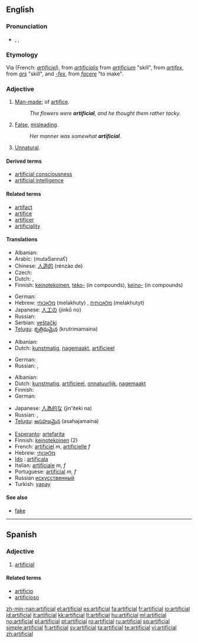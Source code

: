 {{wikipedia|dab=artificial}}
==English==

===Pronunciation===
* {{enPR|ä(r)təfĭsh'əl}}, {{IPA|/ɑː(r)təˈfɪʃəl/}}, {{SAMPA|/A:(r)t@"fIS@l/}}

===Etymology===
Via {{etyl|fro}} (French: ''[[artificiel]]''), from {{etyl|la}} ''[[artificialis]]'' from ''[[artificium]]'' "skill", from ''[[artifex]]'', from ''[[ars]]'' "skill", and ''[[-fex]]'', from ''[[facere]]'' "to make".

===Adjective===
{{en-adj}}

# [[man-made|Man-made]]; of [[artifice]].
#: ''The flowers were '''artificial''', and he thought them rather tacky.''
# [[false|False]], [[misleading]].
#: ''Her manner was somewhat '''artificial'''.''
# [[unnatural|Unnatural]].

====Derived terms====
* [[artificial consciousness]]
* [[artificial intelligence]]

====Related terms====
* [[artifact]]
* [[artifice]]
* [[artificer]]
* [[artificiality]]

====Translations====
{{trans-top|man-made}}
* Albanian: {{t+|sq|artificial|xs=Albanian}}
* Arabic: {{Arab|[[مُتَصَنَّع]]}} (mutaSannaʕ)
* Chinese: [[人造的]] (rénzào de)
* Czech: {{t-|cs|umělý|m}}
* Dutch: {{t+|nl|artificieel}}, {{t+|nl|kunstmatig}}
* Finnish: [[keinotekoinen]], [[teko-]] (in compounds), [[keino-]] (in compounds)
{{trans-mid}}
* German: {{t+|de|künstlich}}
* Hebrew: [[מלאכותי]] (melakhuty) {{m}}, [[מלאכותית]] (melakhutyt) {{f}}
* Japanese: [[人工の]] (jinkō no)
* Russian: {{t|ru|искусственный|tr=iskússtv'ennyj|sc=Cyrl}}
* Serbian: [[veštački]]
* [[Telugu]]: [[కృత్రిమమైన]] (krutrimamaina)
{{trans-bottom}}

{{trans-top|false, misleading}}
* Albanian: {{t+|sq|artificial|xs=Albanian}}
* Dutch: [[kunstmatig]], [[nagemaakt]], [[artificieel]]
{{trans-mid}}
* German: {{t+|de|künstlich}}
* Russian: {{t|ru|искусственный|tr=iskússtv'ennyj|sc=Cyrl}}, {{t|ru|притворный|tr=pritvórnyj|sc=Cyrl}}
{{trans-bottom}}

{{trans-top|unnatural}}
* Albanian: {{t+|sq|artificial|xs=Albanian}}
* Dutch: [[kunstmatig]], [[artificieel]], [[onnatuurlijk]], [[nagemaakt]]
* Finnish: {{t-|fi|teennäinen}}
* German: {{t-|de|unnatürlich}}
{{trans-mid}}
* Japanese: [[人為的な]] (jin'iteki na)
* Russian: {{t|ru|искусственный|tr=iskússtv'ennyj|sc=Cyrl}}, {{t|ru|ненатуральный|tr=n'enaturál'nyj|sc=Cyrl}}
* [[Telugu]]: [[అసహజమైన]] (asahajamaina)
{{trans-bottom}}

{{checktrans-top}}
* [[Esperanto]]: [[artefarita]]
* Finnish: [[keinotekoinen]] (2)
* French: [[artificiel]] ''m'', [[artificielle]] ''f''
* Hebrew: [[מלאכותי]]
* [[Ido]] : [[artificala]]
* Italian: [[artificiale]] ''m, f''
* Portuguese: [[artificial]] ''m, f''
* Russian [[искусственный]]
* Turkish: [[yapay]]
{{trans-bottom}}

====See also====
* [[fake]]

----

==Spanish==

===Adjective===
{{es-adj|pl=artificiales}}

# [[#English|artificial]]

====Related terms====
* [[artificio]]
* [[artificioso]]

[[zh-min-nan:artificial]]
[[el:artificial]]
[[es:artificial]]
[[fa:artificial]]
[[fr:artificial]]
[[io:artificial]]
[[id:artificial]]
[[it:artificial]]
[[kk:artificial]]
[[lt:artificial]]
[[hu:artificial]]
[[ml:artificial]]
[[no:artificial]]
[[pl:artificial]]
[[pt:artificial]]
[[ro:artificial]]
[[ru:artificial]]
[[sq:artificial]]
[[simple:artificial]]
[[fi:artificial]]
[[sv:artificial]]
[[ta:artificial]]
[[te:artificial]]
[[vi:artificial]]
[[zh:artificial]]